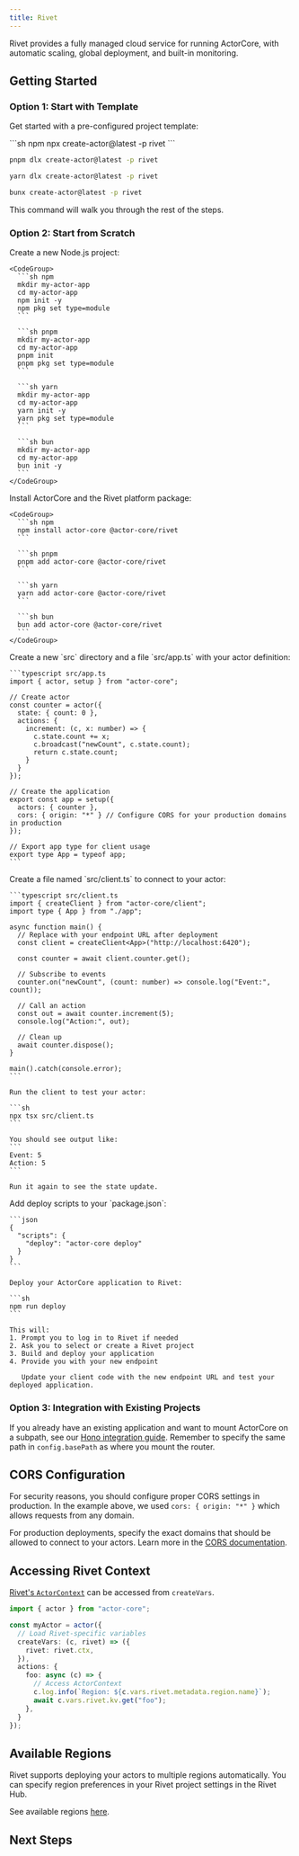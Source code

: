```yaml
---
title: Rivet
---
```



Rivet provides a fully managed cloud service for running ActorCore, with automatic scaling, global deployment, and built-in monitoring.

<MvpWarning />

## Getting Started

### Option 1: Start with Template

Get started with a pre-configured project template:

<CodeGroup>
  ```sh npm
  npx create-actor@latest -p rivet
  ```
  
  ```sh pnpm
  pnpm dlx create-actor@latest -p rivet
  ```
  
  ```sh yarn
  yarn dlx create-actor@latest -p rivet
  ```
  
  ```sh bun
  bunx create-actor@latest -p rivet
  ```
</CodeGroup>

This command will walk you through the rest of the steps.

### Option 2: Start from Scratch

<Steps>
  <Step title="Create a new Node.js project">
    Create a new Node.js project:
    
    <CodeGroup>
      ```sh npm
      mkdir my-actor-app
      cd my-actor-app
      npm init -y
      npm pkg set type=module
      ```
      
      ```sh pnpm
      mkdir my-actor-app
      cd my-actor-app
      pnpm init
      pnpm pkg set type=module
      ```
      
      ```sh yarn
      mkdir my-actor-app
      cd my-actor-app
      yarn init -y
      yarn pkg set type=module
      ```
      
      ```sh bun
      mkdir my-actor-app
      cd my-actor-app
      bun init -y
      ```
    </CodeGroup>
  </Step>

  <Step title="Install ActorCore">
    Install ActorCore and the Rivet platform package:
    
    <CodeGroup>
      ```sh npm
      npm install actor-core @actor-core/rivet
      ```
      
      ```sh pnpm
      pnpm add actor-core @actor-core/rivet
      ```
      
      ```sh yarn
      yarn add actor-core @actor-core/rivet
      ```
      
      ```sh bun
      bun add actor-core @actor-core/rivet
      ```
    </CodeGroup>
  </Step>

  <Step title="Define your actor">
    Create a new `src` directory and a file `src/app.ts` with your actor definition:

    ```typescript src/app.ts
    import { actor, setup } from "actor-core";

    // Create actor
    const counter = actor({
      state: { count: 0 },
      actions: {
        increment: (c, x: number) => {
          c.state.count += x;
          c.broadcast("newCount", c.state.count);
          return c.state.count;
        }
      }
    });

    // Create the application
    export const app = setup({
      actors: { counter },
      cors: { origin: "*" } // Configure CORS for your production domains in production
    });

    // Export app type for client usage
    export type App = typeof app;
    ```
  </Step>

  <Step title="Start your development server">
    <RunStudio />
  </Step>

  <Step title="Connect to your actor">
    Create a file named `src/client.ts` to connect to your actor:

    ```typescript src/client.ts
    import { createClient } from "actor-core/client";
    import type { App } from "./app";

    async function main() {
      // Replace with your endpoint URL after deployment
      const client = createClient<App>("http://localhost:6420");

      const counter = await client.counter.get();

      // Subscribe to events
      counter.on("newCount", (count: number) => console.log("Event:", count));

      // Call an action
      const out = await counter.increment(5);
      console.log("Action:", out);

      // Clean up
      await counter.dispose();
    }

    main().catch(console.error);
    ```

    Run the client to test your actor:

    ```sh
    npx tsx src/client.ts
    ```

    You should see output like:
    ```
    Event: 5
    Action: 5
    ```

    Run it again to see the state update.
  </Step>

  <Step title="Deploy to production">
    Add deploy scripts to your `package.json`:

    ```json
    {
      "scripts": {
        "deploy": "actor-core deploy"
      }
    }
    ```

    Deploy your ActorCore application to Rivet:

    ```sh
    npm run deploy
    ```

    This will:
    1. Prompt you to log in to Rivet if needed
    2. Ask you to select or create a Rivet project
    3. Build and deploy your application
    4. Provide you with your new endpoint

       Update your client code with the new endpoint URL and test your deployed application.
  </Step>
</Steps>

### Option 3: Integration with Existing Projects

If you already have an existing application and want to mount ActorCore on a subpath, see our [Hono integration guide](/integrations/hono). Remember to specify the same path in `config.basePath` as where you mount the router.

## CORS Configuration

For security reasons, you should configure proper CORS settings in production. In the example above, we used `cors: { origin: "*" }` which allows requests from any domain.

For production deployments, specify the exact domains that should be allowed to connect to your actors. Learn more in the [CORS documentation](/concepts/cors).

## Accessing Rivet Context

[Rivet's `ActorContext`](https://rivet.gg/docs/javascript-runtime#the-actor-context-object) can be accessed from `createVars`.

```typescript
import { actor } from "actor-core";

const myActor = actor({
  // Load Rivet-specific variables
  createVars: (c, rivet) => ({
    rivet: rivet.ctx,
  }),
  actions: {
    foo: async (c) => {
      // Access ActorContext
      c.log.info(`Region: ${c.vars.rivet.metadata.region.name}`);
      await c.vars.rivet.kv.get("foo");
    },
  }
});
```

## Available Regions

Rivet supports deploying your actors to multiple regions automatically. You can specify region preferences in your Rivet project settings in the Rivet Hub.

See available regions [here](https://rivet.gg/docs/regions).

## Next Steps

<SetupNextSteps />
